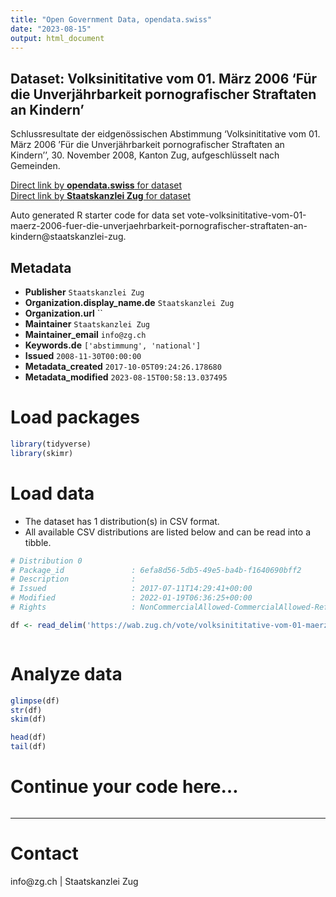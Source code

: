 ```yaml
---
title: "Open Government Data, opendata.swiss"
date: "2023-08-15"
output: html_document
---
```


## Dataset: Volksinititative vom 01. März 2006 'Für die Unverjährbarkeit pornografischer Straftaten an Kindern'

Schlussresultate der eidgenössischen Abstimmung 'Volksinititative vom 01. März 2006 'Für die Unverjährbarkeit pornografischer Straftaten an Kindern'', 30. November 2008, Kanton Zug, aufgeschlüsselt nach Gemeinden.

[Direct link by **opendata.swiss** for dataset](https://opendata.swiss/de/dataset/volksinititative-vom-01-marz-2006-fur-die-unverjahrbarkeit-pornografischer-straftaten-an-kinder)<br>
[Direct link by **Staatskanzlei Zug** for dataset](https://wab.zug.ch/vote/volksinititative-vom-01-maerz-2006-fuer-die-unverjaehrbarkeit-pornografischer-straftaten-an-kindern/data)

Auto generated R starter code for data set vote-volksinititative-vom-01-maerz-2006-fuer-die-unverjaehrbarkeit-pornografischer-straftaten-an-kindern@staatskanzlei-zug.

## Metadata

- **Publisher** `Staatskanzlei Zug`
- **Organization.display_name.de** `Staatskanzlei Zug`
- **Organization.url** ``
- **Maintainer** `Staatskanzlei Zug`
- **Maintainer_email** `info@zg.ch`
- **Keywords.de** `['abstimmung', 'national']`
- **Issued** `2008-11-30T00:00:00`
- **Metadata_created** `2017-10-05T09:24:26.178680`
- **Metadata_modified** `2023-08-15T00:58:13.037495`


# Load packages

```r

library(tidyverse)
library(skimr)

```

# Load data

-   The dataset has 1 distribution(s) in CSV format.
-   All available CSV distributions are listed below and can be read into a tibble.

```r

# Distribution 0
# Package_id               : 6efa8d56-5db5-49e5-ba4b-f1640690bff2
# Description              : 
# Issued                   : 2017-07-11T14:29:41+00:00
# Modified                 : 2022-01-19T06:36:25+00:00
# Rights                   : NonCommercialAllowed-CommercialAllowed-ReferenceRequired

df <- read_delim('https://wab.zug.ch/vote/volksinititative-vom-01-maerz-2006-fuer-die-unverjaehrbarkeit-pornografischer-straftaten-an-kindern/data-csv')



```

# Analyze data

```r

glimpse(df)
str(df)
skim(df)

head(df)
tail(df)

```

# Continue your code here...

```r

```

------------------------------------------------------------------------

# Contact

info@zg.ch | Staatskanzlei Zug
